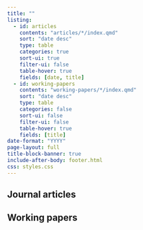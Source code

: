 ```yaml
---
title: ""
listing:
  - id: articles
    contents: "articles/*/index.qmd"
    sort: "date desc"
    type: table
    categories: true
    sort-ui: true
    filter-ui: false
    table-hover: true
    fields: [date, title]
  - id: working-papers
    contents: "working-papers/*/index.qmd"
    sort: "date desc"
    type: table
    categories: false
    sort-ui: false
    filter-ui: false
    table-hover: true
    fields: [title]
date-format: "YYYY"
page-layout: full
title-block-banner: true
include-after-body: footer.html
css: styles.css
---
```


## Journal articles

:::{#articles}
:::

## Working papers

:::{#working-papers}
:::

